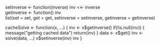 setinverse <- function(inverse) inv <<- inverse  
getinverse <- function() inv                     
list(set = set, get = get, setinverse = setinverse, getinverse = getinverse)  
                                                                              
cacheSolve <- function(x, ...) {
inv <- x$getinverse()
if(!is.null(inv)) {
message("getting cached data")
return(inv)
}
data <- x$get()
inv <- solve(data, ...)
x$setinverse(inv)
inv
}
